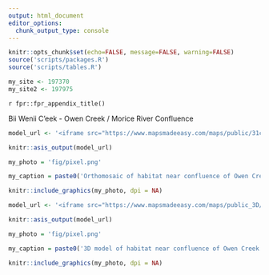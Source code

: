 ---
output: html_document
editor_options: 
  chunk_output_type: console
---

```{r setup-197370, eval = F}
knitr::opts_chunk$set(echo=FALSE, message=FALSE, warning=FALSE)
source('scripts/packages.R')
source('scripts/tables.R')

```



```{r  load-data-197370}
my_site <- 197370
my_site2 <- 197975
```

`r fpr::fpr_appendix_title()`

Bii Wenii C’eek - Owen Creek / Morice River Confluence



```{r ortho-owen, eval = identical(gitbook_on, TRUE)}
model_url <- '<iframe src="https://www.mapsmadeeasy.com/maps/public/31c8631f733b41789fc2d42f2548b610" scrolling="no" title="Maps Made Easy" width="100%" height="600" frameBorder ="0"></iframe>'

knitr::asis_output(model_url)
```


```{r ortho-caption-owen, fig.cap= my_caption, out.width = "0.01%", eval = identical(gitbook_on, TRUE)}
my_photo = 'fig/pixel.png'

my_caption = paste0('Orthomosaic of habitat near confluence of Owen Creek. To zoom press "shift" and scroll.')

knitr::include_graphics(my_photo, dpi = NA)

```


```{r model-owen, eval = identical(gitbook_on, TRUE)}
model_url <- '<iframe src="https://www.mapsmadeeasy.com/maps/public_3D/31c8631f733b41789fc2d42f2548b610" scrolling="no" title="Maps Made Easy" width="100%" height="600" frameBorder ="0"></iframe>'

knitr::asis_output(model_url)
```


```{r model-caption-owen, fig.cap= my_caption, out.width = "0.01%", eval = identical(gitbook_on, TRUE)}
my_photo = 'fig/pixel.png'

my_caption = paste0('3D model of habitat near confluence of Owen Creek. To zoom press "shift" and scroll.')

knitr::include_graphics(my_photo, dpi = NA)

```




